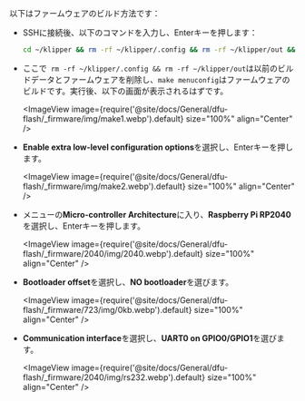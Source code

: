 以下はファームウェアのビルド方法です：
* SSHに接続後、以下のコマンドを入力し、Enterキーを押します：

    ```bash
    cd ~/klipper && rm -rf ~/klipper/.config && rm -rf ~/klipper/out && make menuconfig
    ```

* ここで` rm -rf ~/klipper/.config && rm -rf ~/klipper/out`は以前のビルドデータとファームウェアを削除し、`make menuconfig`はファームウェアのビルドです。実行後、以下の画面が表示されるはずです。

    <ImageView image={require('@site/docs/General/dfu-flash/_firmware/img/make1.webp').default} size="100%" align="Center" />

* **Enable extra low-level configuration options**を選択し、Enterキーを押します。

    <ImageView image={require('@site/docs/General/dfu-flash/_firmware/img/make2.webp').default} size="100%" align="Center" />

* メニューの**Micro-controller Architecture**に入り、**Raspberry Pi RP2040**を選択し、Enterキーを押します。

    <ImageView image={require('@site/docs/General/dfu-flash/_firmware/2040/img/2040.webp').default} size="100%" align="Center" />

* **Bootloader offset**を選択し、**NO bootloader**を選びます。

    <ImageView image={require('@site/docs/General/dfu-flash/_firmware/723/img/0kb.webp').default} size="100%" align="Center" />

* **Communication interface**を選択し、**UART0 on GPIO0/GPIO1**を選びます。

    <ImageView image={require('@site/docs/General/dfu-flash/_firmware/2040/img/rs232.webp').default} size="100%" align="Center" />